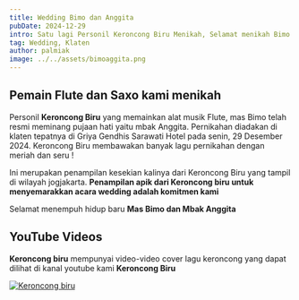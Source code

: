 ```yaml
---
title: Wedding Bimo dan Anggita
pubDate: 2024-12-29
intro: Satu lagi Personil Keroncong Biru Menikah, Selamat menikah Bimo dan Anggita
tag: Wedding, Klaten
author: palmiak
image: ../../assets/bimoaggita.png
---
```


## Pemain Flute dan Saxo kami menikah

Personil **Keroncong Biru** yang memainkan alat musik Flute, mas Bimo telah resmi meminang pujaan hati yaitu mbak Anggita. Pernikahan diadakan di klaten tepatnya di Griya Gendhis Sarawati Hotel  pada senin, 29 Desember 2024. 
Keroncong Biru membawakan banyak lagu pernikahan dengan meriah dan seru !

Ini merupakan penampilan kesekian kalinya dari Keroncong Biru yang tampil di wilayah jogjakarta. **Penampilan apik dari Keroncong biru untuk menyemarakkan acara wedding adalah komitmen kami** 

Selamat menempuh hidup baru **Mas Bimo dan Mbak Anggita** 
## YouTube Videos

**Keroncong biru** mempunyai video-video cover lagu keroncong yang dapat dilihat di kanal youtube kami **Keroncong Biru**


[![Keroncong biru](https://img.youtube.com/vi/trtNxc9Z-gI/maxresdefault.jpg)](https://www.youtube.com/watch?v=trtNxc9Z-gI)
